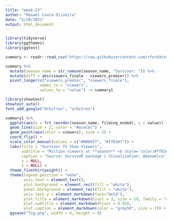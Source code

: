 ```yaml
---
title: "week-23"
author: "Maxwel Coura Oliveira"
date: "5/29/2021"
output: html_document
---
```


```r
library(tidyverse)
library(ggthemes)
library(ggtext)
```


```r
summary <- readr::read_csv('https://raw.githubusercontent.com/rfordatascience/tidytuesday/master/data/2021/2021-06-01/summary.csv')
```


```r
summary %>% 
  mutate(season_name = str_remove(season_name, "Survivor: ")) %>% 
  mutate(diff = abs(viewers_finale - viewers_premier)) %>% 
  pivot_longer(c("viewers_premier", "viewers_finale"), 
               names_to = "viewers", 
               values_to = "value") -> summary1
```



```r
library(showtext)
showtext_auto()
font_add_google("Orbitron", "orbitron")
```


```r
summary1 %>% 
  ggplot(aes(x = fct_reorder(season_name, filming_ended), y = value)) +
  geom_line(size = 2, color = "#ececec") + 
  geom_point(aes(color = viewers), size = 2) +
  coord_flip() +
  scale_color_manual(values = c("#0000ff", "#ff6347")) +
  labs(title = "Survivor TV Show Viewers",
       subtitle = "Million viewers at **season** <b style='color:#ff6347;'>premier</b> and <b style='color:#0000ff;'>finale</b> from 2000 (bottom) to 2019 (top)",
       caption = "Source: SurvivoR package | Visualization: @maxwelco",
       y = NULL,
       x = NULL) +
  theme_fivethirtyeight() +
  theme(legend.position = "none",
        axis.text = element_text(),
        plot.background = element_rect(fill = "white"),
        panel.background = element_rect(fill = "white"),
        axis.text.y = element_markdown(face="bold"),
        plot.title = element_markdown(hjust = 3, size = 18, family = "orbitron"),
        plot.subtitle = element_markdown(hjust = 0.95),
        plot.caption = element_markdown(color = "gray50", size = 7)) +
  ggsave("fig.png", width = 6, height = 9)
```







